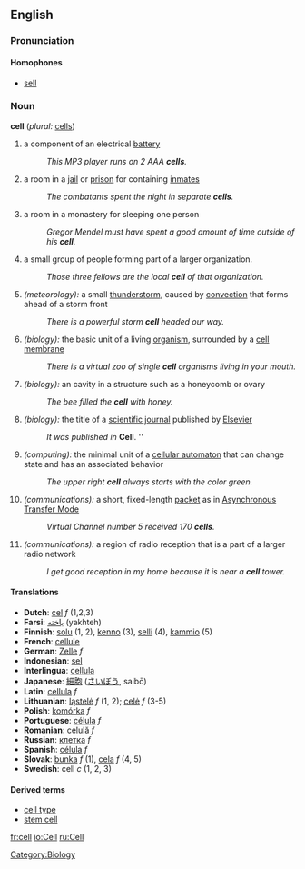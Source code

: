 ==English==
===Pronunciation===
====Homophones====
*[[sell]]

=== Noun ===
'''cell'''  (''plural:'' [[cells]])
# a component of an electrical [[battery]]
#: ''This MP3 player runs on 2 AAA '''cells'''.''
# a room in a [[jail]] or [[prison]] for containing [[inmate|inmates]]
#: ''The combatants spent the night in separate '''cells'''.''
# a room in a monastery for sleeping one person
#: ''Gregor Mendel must have spent a good amount of time outside of his '''cell'''.''
# a small group of people forming part of a larger organization.
#: ''Those three fellows are the local '''cell''' of that organization.''
# ''(meteorology):'' a small [[thunderstorm]], caused by [[convection]] that forms ahead of a storm front
#: ''There is a powerful storm '''cell''' headed our way.''
# ''(biology):'' the basic unit of a living [[organism]], surrounded by a [[cell membrane]]
#: ''There is a virtual zoo of single '''cell''' organisms living in your mouth.''
# ''(biology):'' an cavity in a structure such as a honeycomb or ovary
#: ''The bee filled the '''cell''' with honey.''
# ''(biology):'' the title of a [[scientific journal]] published by [[Wikipedia:Elsevier|Elsevier]]
#: ''It was published in'' ''' Cell'''. ''
# ''(computing):'' the minimal unit of a [[cellular automaton]] that can change state and has an associated behavior
#: ''The upper right '''cell''' always starts with the color green.''
# ''(communications):'' a short, fixed-length [[packet]] as in [[Wikipedia:Asynchronous Transfer Mode|Asynchronous Transfer Mode]]
#: ''Virtual Channel number 5 received 170 '''cells'''.''
# ''(communications):'' a region of radio reception that is a part of a larger radio network
#: ''I get good reception in my home because it is near a '''cell''' tower.''

==== Translations ====
*'''Dutch''': [[cel]] ''f'' (1,2,3)
*'''Farsi''': [[یاخته]] (yakhteh)
*'''Finnish''': [[solu]] (1, 2), [[kenno]] (3), [[selli]] (4), [[kammio]] (5)
*'''French''': [[cellule]]
*'''German''': [[Zelle]] ''f''
*'''Indonesian''': [[sel]]
*'''Interlingua''': [[cellula]]
*'''Japanese''': [[細胞]] ([[さいぼう]], saibō)
*'''Latin''': [[cellula]] ''f''
*'''Lithuanian''': [[ląstelė]] ''f'' (1, 2); [[celė]] ''f'' (3-5)
*'''Polish''': [[komórka]] ''f''
*'''Portuguese''': [[célula]] ''f''
*'''Romanian''': [[celulă]] ''f''
*'''Russian''': [[:ru:клетка|клетка]] ''f''
*'''Spanish''': [[célula]] ''f''
*'''Slovak''': [[bunka]] ''f'' (1), [[cela]] ''f'' (4, 5)
*'''Swedish''': cell ''c'' (1, 2, 3)

==== Derived terms ====
* [[cell type]]
* [[stem cell]]

{{Wikipedia}}

[[Category:Biology]]

[[fr:cell]]
[[io:Cell]]
[[ru:Cell]]